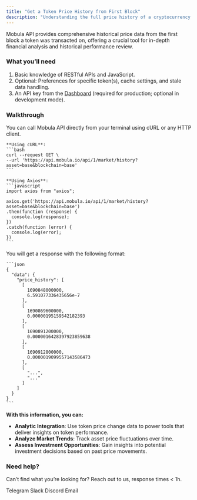 ```yaml
---
title: "Get a Token Price History from First Block"
description: "Understanding the full price history of a cryptocurrency token can provide invaluable insights into its market behavior, investor interest, and overall volatility."
---
```


Mobula API provides comprehensive historical price data from the first block a token was transacted on, offering a crucial tool for in-depth financial analysis and historical performance review.

### What you’ll need

1. Basic knowledge of RESTful APIs and JavaScript.
2. Optional: Preferences for specific token(s), cache settings, and stale data handling.
3. An API key from the [Dashboard](https://admin.mobula.fi) (required for production; optional in development mode).

### Walkthrough

<Steps>
  <Step title="Execute the API Call">
    You can call Mobula API directly from your terminal using cURL or any HTTP client.

    **Using cURL**:
    ```bash
    curl --request GET \
    --url 'https://api.mobula.io/api/1/market/history?asset=base&blockchain=base'
    ```

    **Using Axios**:
    ```javascript
    import axios from "axios";

    axios.get('https://api.mobula.io/api/1/market/history?asset=base&blockchain=base')
    .then(function (response) {
      console.log(response);
    })
    .catch(function (error) {
      console.log(error);
    })
    ```
  </Step>

  <Step title="Review the Response">
    You will get a response with the following format:

    ```json
    {
      "data": {
        "price_history": [
          [
            1690848000000,
            6.591077336435656e-7
          ],
          [
            1690869600000,
            0.00000195159542182393
          ],
          [
            1690891200000,
            0.0000016428397923859638
          ],
          [
            1690912800000,
            0.0000019099557143586473
          ],
          [
            "...",
            "..."
          ]
        ]
      }
    }
    ```
  </Step>
</Steps>

**With this information, you can:**

- **Analytic Integration**: Use token price change data to power tools that deliver insights on token performance.
- **Analyze Market Trends**: Track asset price fluctuations over time.
- **Assess Investment Opportunities**: Gain insights into potential investment decisions based on past price movements.

### Need help?

Can’t find what you’re looking for? Reach out to us, response times < 1h.

<CardGroup>
  <Card title="Support" icon="Telegram" href="https://t.me/MobulaConnectBot">
    Telegram
  </Card>
  <Card title="Support" icon="Slack" href="https://join.slack.com/t/mobulaapi/shared_invite/zt-29zrrpjnl-I0tyD73sy7zKy8q~KLL3Ug">
    Slack
  </Card>
  <Card title="Support" icon="Discord" href="https://discord.gg/JVT7xKm3AD">
    Discord
  </Card>
  <Card title="Email Support" icon="envelope" href="mailto:contact@mobulalabs.org">
    Email
  </Card>
</CardGroup>
